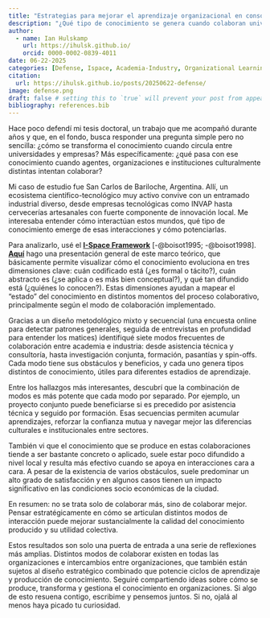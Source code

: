 ```yaml
---
title: "Estrategias para mejorar el aprendizaje organizacional en consorcios de I+D"
description: "¿Qué tipo de conocimiento se genera cuando colaboran universidades y empresas? ¿Cómo pueden esas interacciones diseñarse mejor? En esta entrada presento de forma simple los principales hallazgos de mi tesis doctoral: un análisis sobre cómo distintos modos de colaboración afectan el aprendizaje organizacional, usando el marco teórico I-Space."
author:
  - name: Ian Hulskamp
    url: https://ihulsk.github.io/
    orcid: 0000-0002-0839-4011
date: 06-22-2025
categories: [Defense, Ispace, Academia-Industry, Organizational Learning] # self-defined categories
citation: 
  url: https://ihulsk.github.io/posts/20250622-defense/ 
image: defense.png
draft: false # setting this to `true` will prevent your post from appearing on your listing page until you're ready!
bibliography: references.bib
---
```

::: justified
Hace poco defendí mi tesis doctoral, un trabajo que me acompañó durante años y que, en el fondo, busca responder una pregunta simple pero no sencilla: ¿cómo se transforma el conocimiento cuando circula entre universidades y empresas? Más específicamente: ¿qué pasa con ese conocimiento cuando agentes, organizaciones e instituciones culturalmente distintas intentan colaborar?

Mi caso de estudio fue San Carlos de Bariloche, Argentina. Allí, un ecosistema científico-tecnológico muy activo convive con un entramado industrial diverso, desde empresas tecnológicas como INVAP hasta cervecerías artesanales con fuerte componente de innovación local. Me interesaba entender cómo interactúan estos mundos, qué tipo de conocimiento emerge de esas interacciones y cómo potenciarlas.

Para analizarlo, usé el [**I-Space Framework**](../20231027-ispaceBasics/index.qmd) [-@boisot1995; -@boisot1998]. [**Aquí**](../20231027-ispaceBasics/index.qmd) hago una presentación general de este marco teórico, que básicamente permite visualizar cómo el conocimiento evoluciona en tres dimensiones clave: cuán codificado está (¿es formal o tácito?), cuán abstracto es (¿se aplica o es más bien conceptual?), y qué tan difundido está (¿quiénes lo conocen?). Estas dimensiones ayudan a mapear el “estado” del conocimiento en distintos momentos del proceso colaborativo, principalmente según el modo de colaboración implementado.

Gracias a un diseño metodológico mixto y secuencial (una encuesta online para detectar patrones generales, seguida de entrevistas en profundidad para entender los matices) identifiqué siete modos frecuentes de colaboración entre academia e industria: desde asistencia técnica y consultoría, hasta investigación conjunta, formación, pasantías y spin-offs. Cada modo tiene sus obstáculos y beneficios, y cada uno genera tipos distintos de conocimiento, útiles para diferentes estadios de aprendizaje.

Entre los hallazgos más interesantes, descubrí que la combinación de modos es más potente que cada modo por separado. Por ejemplo, un proyecto conjunto puede beneficiarse si es precedido por asistencia técnica y seguido por formación. Esas secuencias permiten acumular aprendizajes, reforzar la confianza mutua y navegar mejor las diferencias culturales e institucionales entre sectores.

También vi que el conocimiento que se produce en estas colaboraciones tiende a ser bastante concreto o aplicado, suele estar poco difundido a nivel local y resulta más efectivo cuando se apoya en interacciones cara a cara. A pesar de la existencia de varios obstáculos, suele predominar un alto grado de satisfacción y en algunos casos tienen un impacto significativo en las condiciones socio económicas de la ciudad.  

En resumen: no se trata solo de colaborar más, sino de colaborar mejor. Pensar estratégicamente en cómo se articulan distintos modos de interacción puede mejorar sustancialmente la calidad del conocimiento producido y su utilidad colectiva.

Estos resultados son solo una puerta de entrada a una serie de reflexiones más amplias. Distintos modos de colaborar existen en todas las organizaciones e intercambios entre organizaciones, que también están sujetos al diseño estratégico combinado que potencie ciclos de aprendizaje y producción de conocimiento. Seguiré compartiendo ideas sobre cómo se produce, transforma y gestiona el conocimiento en organizaciones. Si algo de esto resuena contigo, escribime y pensemos juntos. Si no, ojalá al menos haya picado tu curiosidad.

:::
